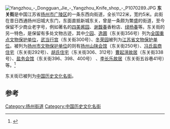 {{Refimprove|time=2022-03-24T22:58:33+00:00}}
[[File:Yangzhou_-_Dongguan_Jie_-_Yangzhou_Knife_shop_-_P1070289.JPG|thumb]]
'''东关街'''是中国江苏省[[扬州市|扬州市]][[广陵区|广陵区]]的一条东西向街道，全长1122米，宽约5米。此街在昔日西通扬州旧城大东门，东面直抵新城东关，曾是一条颇为繁盛的街道，至今保留不少商业老字号，例如著名的[[四美酱园|四美酱园]]、[[谢馥春|谢馥春]]香粉店、[[绿杨春|绿杨春]]等。东关街的另一特色，是保留有多处文物古迹，其中[[个园|个园]]、[[逸圃|逸圃]]（东关街356号）列为[[全国重点文物保护单位|全国重点文物保护单位]]，[[武当行宫_(扬州)|武当行宫]]（东关街300号）、[[冬荣园|冬荣园]]被列为[[江苏省文物保护单位|江苏省文物保护单位]]。被列为[[扬州市文物保护单位|扬州市文物保护单位]]的则有[[扬州山陕会馆|扬州山陕会馆]]（东关街250号）、[[冯氏盐商住宅|冯氏盐商住宅]]（东关街292号）、[[胡氏住宅|胡氏住宅]]（东关街306、312号）[[曹起溍故居|曹起溍故居]]（东关街338号）、[[盐务会馆|盐务会馆]]（东关街396、398、400号） 、[[李长乐故居|李长乐故居]]（东关街五谷巷41号）等。<ref>{{Cite web|title=从一座城楼看扬州古城保护足迹——东门城楼“变形记”|url=http://jsnews.jschina.com.cn/yz/a/202203/t20220314_2961971.shtml|access-date=2022-03-25|date=2022-03-14|work=中国江苏网}}</ref>

东关街已被列为[[中国历史文化名街|中国历史文化名街]]。

{{commonscat|Dongguan Street (Yangzhou)}}

== 参考 ==
{{Reflist}}
{{扬州|state=autocollapse}}
{{江苏省历史文化名城}}
[[Category:扬州街道|Category:扬州街道]]
[[Category:中国历史文化名街|Category:中国历史文化名街]]
